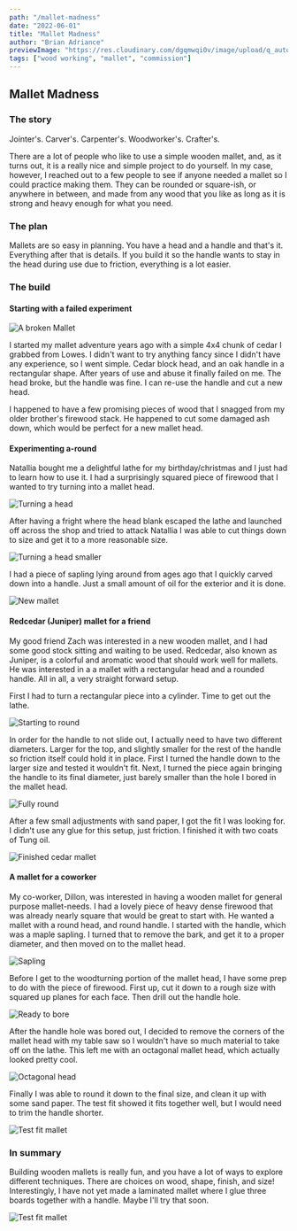 ```yaml
---
path: "/mallet-madness"
date: "2022-06-01"
title: "Mallet Madness"
author: "Brian Adriance"
previewImage: "https://res.cloudinary.com/dgqmwqi0v/image/upload/q_auto,f_auto,w_800/blog-posts/mallet-madness/IMG_4265_q0fuob"
tags: ["wood working", "mallet", "commission"]
---
```


## Mallet Madness

### The story

Jointer's. Carver's. Carpenter's. Woodworker's. Crafter's.

There are a lot of people who like to use a simple wooden mallet, and, as it turns out, it is a really nice and simple project to do yourself. In my case, however, I reached out to a few people to see
if anyone needed a mallet so I could practice making them. They can be rounded or square-ish, or anywhere in between, and made from any wood that you like as long as it is strong and heavy enough
for what you need.

### The plan

Mallets are so easy in planning. You have a head and a handle and that's it. Everything after that is details. If you build it so the handle wants to stay in the head during use due to friction, everything is a lot easier.

### The build

#### Starting with a failed experiment

![A broken Mallet](https://res.cloudinary.com/dgqmwqi0v/image/upload/q_auto,f_auto,w_2048/blog-posts/mallet-madness/IMG_4248_cke1no)

I started my mallet adventure years ago with a simple 4x4 chunk of cedar I grabbed from Lowes. I didn't want to try anything fancy since I didn't have any experience, so I went simple. Cedar block head,
and an oak handle in a rectangular shape. After years of use and abuse it finally failed on me. The head broke, but the handle was fine. I can re-use the handle and cut a new head.

I happened to have a few promising pieces of wood that I snagged from my older brother's firewood stack. He happened to cut some damaged ash down, which would be perfect for a new mallet head.

#### Experimenting a-round

Natallia bought me a delightful lathe for my birthday/christmas and I just had to learn how to use it. I had a surprisingly squared piece of firewood that I wanted to try turning into a mallet head.

![Turning a head](https://res.cloudinary.com/dgqmwqi0v/image/upload/q_auto,f_auto,w_2048/blog-posts/mallet-madness/IMG_4221_m7phkb)

After having a fright where the head blank escaped the lathe and launched off across the shop and tried to attack Natallia I was able to cut things down to size and get it to a more reasonable size.

![Turning a head smaller](https://res.cloudinary.com/dgqmwqi0v/image/upload/q_auto,f_auto,w_2048/blog-posts/mallet-madness/IMG_4251_girmuv)

I had a piece of sapling lying around from ages ago that I quickly carved down into a handle. Just a small amount of oil for the exterior and it is done.

![New mallet](https://res.cloudinary.com/dgqmwqi0v/image/upload/q_auto,f_auto,w_2048/blog-posts/mallet-madness/IMG_4254_b4zilr)

#### Redcedar (Juniper) mallet for a friend

My good friend Zach was interested in a new wooden mallet, and I had some good stock sitting and waiting to be used. Redcedar, also known as Juniper, is a colorful and aromatic wood that should work well for mallets. He was interested in a a mallet with a rectangular head and a rounded handle. All in all, a very straight forward setup.

First I had to turn a rectangular piece into a cylinder. Time to get out the lathe.

![Starting to round](https://res.cloudinary.com/dgqmwqi0v/image/upload/q_auto,f_auto,w_2048/blog-posts/mallet-madness/IMG_4682_g8jjnz)

In order for the handle to not slide out, I actually need to have two different diameters. Larger for the top, and slightly smaller for the rest of the handle so friction itself could hold it in place. First I turned the handle down to the larger size and tested it wouldn't fit. Next, I turned the piece again bringing the handle to its final diameter, just barely smaller than the hole I bored in the mallet head.

![Fully round](https://res.cloudinary.com/dgqmwqi0v/image/upload/q_auto,f_auto,w_2048/blog-posts/mallet-madness/IMG_4683_mgewdz)

After a few small adjustments with sand paper, I got the fit I was looking for. I didn't use any glue for this setup, just friction. I finished it with two coats of Tung oil.

![Finished cedar mallet](https://res.cloudinary.com/dgqmwqi0v/image/upload/q_auto,f_auto,w_1024/blog-posts/mallet-madness/IMG_4686_lqhf7m)

#### A mallet for a coworker

My co-worker, Dillon, was interested in having a wooden mallet for general purpose mallet-needs. I had a lovely piece of heavy dense firewood that was already nearly square
that would be great to start with. He wanted a mallet with a round head, and round handle. I started with the handle, which was a maple sapling. I turned that to remove the bark, and get it to a proper diameter, and then moved on to the mallet head.

![Sapling](https://res.cloudinary.com/dgqmwqi0v/image/upload/q_auto,f_auto,w_2048/blog-posts/mallet-madness/IMG_4223_ernx8w)

Before I get to the woodturning portion of the mallet head, I have some prep to do with the piece of firewood. First up, cut it down to a rough size with squared up planes for each face. Then drill out the handle hole.

![Ready to bore](https://res.cloudinary.com/dgqmwqi0v/image/upload/q_auto,f_auto,w_1024/blog-posts/mallet-madness/IMG_6127_xcqage)

After the handle hole was bored out, I decided to remove the corners of the mallet head with my table saw so I wouldn't have so much material to take off on the lathe. This left me with an octagonal mallet head, which actually looked pretty cool.

![Octagonal head](https://res.cloudinary.com/dgqmwqi0v/image/upload/q_auto,f_auto,w_1024/blog-posts/mallet-madness/IMG_6128_dejggh)

Finally I was able to round it down to the final size, and clean it up with some sand paper. The test fit showed it fits together well, but I would need to trim the handle shorter.

![Test fit mallet](https://res.cloudinary.com/dgqmwqi0v/image/upload/q_auto,f_auto,w_1024/blog-posts/mallet-madness/IMG_6129_fp7ph2)

### In summary

Building wooden mallets is really fun, and you have a lot of ways to explore different techniques. There are choices on wood, shape, finish, and size! Interestingly, I have not yet made a laminated mallet where I glue three boards together with a handle. Maybe I'll try that soon.

![Test fit mallet](https://res.cloudinary.com/dgqmwqi0v/image/upload/q_auto,f_auto,w_1024/blog-posts/mallet-madness/IMG_4265_q0fuob)
